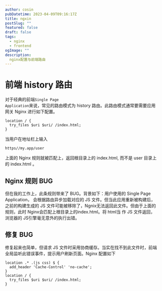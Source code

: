 ```yaml
---
author: cosin
pubDatetime: 2023-04-09T09:16:17Z
title: ngxin
postSlug: ""
featured: false
draft: false
tags:
  - nginx
  - frontend
ogImage: ""
description:
  nginx配置与前端路由
---
```


# 前端 history 路由
对于经典的前端<code>Single Page Application</code>来说，常见的路由模式为 history 路由。此路由模式通常要需要应用网关 Nginx 进行如下配置。
```
location / {
  try_files $uri $uri/ /index.html;
}

```
当用户在地址栏上输入
```
https//my.app/user
```
上面的 Nginx 规则就被匹配上，返回根目录上的 index.html, 而不是 user 目录上的 index.html 。

## Nginx 规则 BUG
但在我的工作上，此条规则带来了 BUG。背景如下：用户使用的 Single Page Application， 会根据路由异步加载对应的 JS 文件。但当此应用重新被构建后，之前的构建生成的 JS 文件可能被移除了，Ngnix无法返回此文件。但由于上面的规则，此时 Nginx会匹配上根目录上的index.html。将 html当 作 JS 文件返回，浏览器的 JS引擎毫无意外的执行出错。

## 修复 BUG
修复起来也简单，但请求 JS 文件时采用协商缓存。当实在找不到此文件时，前端全局监听此错误事件，提示用户刷新页面。Nginx 配置如下
```
location .* .(js css) $ {
  add_header 'Cache-Control' 'no-cache';
}
location / {
  try_files $uri $uri/ /index.html;
}
```

